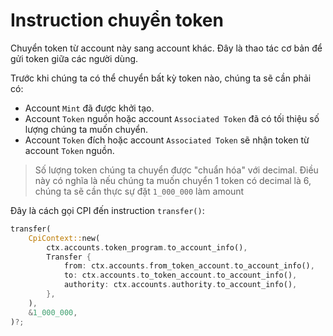 
# Instruction chuyển token

Chuyển token từ account này sang account khác. Đây là thao tác cơ bản để gửi token giữa các người dùng.

Trước khi chúng ta có thể chuyển bất kỳ token nào, chúng ta sẽ cần phải có:
- Account `Mint` đã được khởi tạo.
- Account `Token` nguồn hoặc account `Associated Token` đã có tối thiệu số lượng chúng ta muốn chuyển.
- Account `Token` đích hoặc account `Associated Token` sẽ nhận token từ account `Token` nguồn.

> Số lượng token chúng ta chuyển được "chuẩn hóa" với decimal. Điều này có nghĩa là nếu chúng ta muốn chuyển 1 token có decimal là 6, chúng ta sẽ cần thực sự đặt `1_000_000` làm amount

Đây là cách gọi CPI đến instruction `transfer()`:

```rust
transfer(
    CpiContext::new(
        ctx.accounts.token_program.to_account_info(),
        Transfer {
            from: ctx.accounts.from_token_account.to_account_info(),
            to: ctx.accounts.to_token_account.to_account_info(),
            authority: ctx.accounts.authority.to_account_info(),
        },
    ),
    &1_000_000,
)?;
```